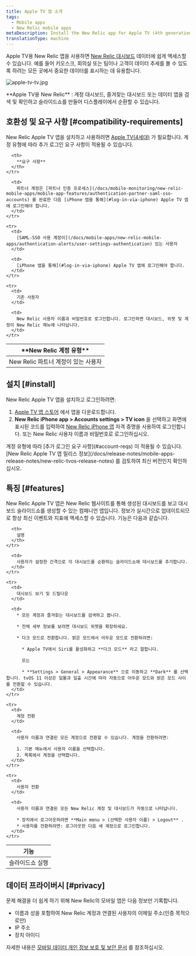 ```yaml
---
title: Apple TV 앱 소개
tags:
  - Mobile apps
  - New Relic mobile apps
metaDescription: Install the New Relic app for Apple TV (4th generation) to display your data on your kiosks or in your conference rooms.
translationType: machine
---
```



Apple TV용 New Relic 앱을 사용하면 [New Relic 대시보드](/docs/query-your-data/explore-query-data/dashboards/introduction-dashboards) 데이터에 쉽게 액세스할 수 있습니다. 예를 들어 키오스크, 회의실 또는 팀이나 고객이 데이터 추세를 볼 수 있도록 하려는 모든 곳에서 중요한 데이터를 표시하는 데 유용합니다.

<img
  title="apple-tv-tv.jpg"
  alt="apple-tv-tv.jpg"
  src={appleTvTv}
/>

<figcaption>
  **Apple TV용 New Relic** : 계정 대시보드, 즐겨찾는 대시보드 또는 데이터 앱을 검색 및 확인하고 슬라이드쇼를 만들어 디스플레이에서 순환할 수 있습니다.
</figcaption>

## 호환성 및 요구 사항 [#compatibility-requirements]

New Relic Apple TV 앱을 설치하고 사용하려면 [Apple TV(4세대)](https://www.apple.com/apple-tv-4k/) 가 필요합니다. 계정 유형에 따라 추가 로그인 요구 사항이 적용될 수 있습니다.

<table id="account-reqs">
  <thead>
    <tr>
      <th width={300}>
        **New Relic 계정 유형**
      </th>

      <th>
        **요구 사항**
      </th>
    </tr>
  </thead>

  <tbody>
    <tr>
      <td>
        New Relic 파트너 계정이 있는 사용자
      </td>

      <td>
        파트너 계정은 [파트너 인증 프로세스](/docs/mobile-monitoring/new-relic-mobile-apps/mobile-app-features/authentication-partner-saml-sso-accounts) 를 완료한 다음 [iPhone 앱을 통해](#log-in-via-iphone) Apple TV 앱에 로그인해야 합니다.
      </td>
    </tr>

    <tr>
      <td>
        [SAML-SSO 사용 계정이](/docs/mobile-apps/new-relic-mobile-apps/authentication-alerts/user-settings-authentication) 있는 사용자
      </td>

      <td>
        [iPhone 앱을 통해](#log-in-via-iphone) Apple TV 앱에 로그인해야 합니다.
      </td>
    </tr>

    <tr>
      <td>
        기존 사용자
      </td>

      <td>
        New Relic 사용자 이름과 비밀번호로 로그인합니다. 로그인하면 대시보드, 위젯 및 계정이 New Relic 메뉴에 나타납니다.
      </td>
    </tr>
  </tbody>
</table>

## 설치 [#install]

New Relic Apple TV 앱을 설치하고 로그인하려면:

1. [Apple TV 앱 스토어](https://support.apple.com/guide/tv/find-apps-atvb5a7dd799/tvos) 에서 앱을 다운로드합니다.
2. **New Relic iPhone app > Accounts settings > TV icon** 을 선택하고 화면에 표시된 코드를 입력하여 [New Relic iPhone 앱](/docs/mobile-apps/new-relic-mobile-apps/ios-app/introduction-ios-mobile-app) 자격 증명을 사용하여 로그인합니다. 또는 New Relic 사용자 이름과 비밀번호로 로그인하십시오.

<Callout variant="important">
  계정 유형에 따라 [추가 로그인 요구 사항](#account-reqs) 이 적용될 수 있습니다. [New Relic Apple TV 앱 릴리스 정보](/docs/release-notes/mobile-apps-release-notes/new-relic-tvos-release-notes) 를 검토하여 최신 버전인지 확인하십시오.
</Callout>

## 특징 [#features]

New Relic Apple TV 앱은 New Relic 웹사이트를 통해 생성된 대시보드를 보고 대시보드 슬라이드쇼를 생성할 수 있는 컴패니언 앱입니다. 정보가 실시간으로 업데이트되므로 항상 최신 이벤트와 지표에 액세스할 수 있습니다. 기능은 다음과 같습니다.

<table>
  <thead>
    <tr>
      <th width={200}>
        기능
      </th>

      <th>
        설명
      </th>
    </tr>
  </thead>

  <tbody>
    <tr>
      <td>
        슬라이드쇼 실행
      </td>

      <td>
        사용자가 설정한 간격으로 각 대시보드를 순환하는 슬라이드쇼에 대시보드를 추가합니다.
      </td>
    </tr>

    <tr>
      <td>
        대시보드 보기 및 드릴다운
      </td>

      <td>
        * 모든 계정과 즐겨찾는 대시보드를 검색하고 봅니다.

        * 전체 세부 정보를 보려면 대시보드 위젯을 확장하세요.

        * 다크 모드로 전환합니다. 밝은 모드에서 어두운 모드로 전환하려면:

          * Apple TV에서 Siri를 활성화하고 **다크 모드** 라고 말합니다.

          또는

          * **Settings > General > Appearance** 으로 이동하고 **Dark** 를 선택합니다. tvOS 11 이상은 일몰과 일출 시간에 따라 자동으로 어두운 모드와 밝은 모드 사이를 전환할 수 있습니다.
      </td>
    </tr>

    <tr>
      <td>
        계정 전환
      </td>

      <td>
        사용자 이름과 연결된 모든 계정으로 전환할 수 있습니다. 계정을 전환하려면:

        1. 기본 메뉴에서 사용자 이름을 선택합니다.
        2. 목록에서 계정을 선택합니다.
      </td>
    </tr>

    <tr>
      <td>
        사용자 전환
      </td>

      <td>
        사용자 이름과 연결된 모든 New Relic 계정 및 대시보드가 자동으로 나타납니다.

        * 장치에서 로그아웃하려면 **Main menu > (선택한 사용자 이름) > Logout** .
        * 사용자를 전환하려면: 로그아웃한 다음 새 계정으로 로그인합니다.
      </td>
    </tr>
  </tbody>
</table>

## 데이터 프라이버시 [#privacy]

문제 해결을 더 쉽게 하기 위해 New Relic의 모바일 앱은 다음 정보만 기록합니다.

* 이름과 성을 포함하여 New Relic 계정과 연결된 사용자의 이메일 주소(인증 목적으로만)
* IP 주소
* 장치 아이디

자세한 내용은 [모바일 데이터 개인 정보 보호 및 보안 문서](/docs/mobile-monitoring/new-relic-mobile/get-started/security-mobile-apps) 를 참조하십시오.